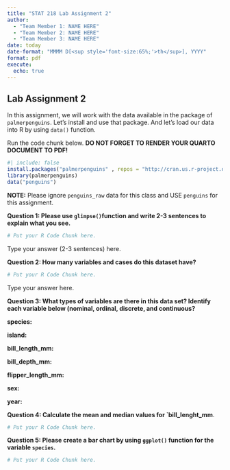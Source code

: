 ```yaml
---
title: "STAT 218 Lab Assignment 2"
author: 
  - "Team Member 1: NAME HERE"
  - "Team Member 2: NAME HERE"
  - "Team Member 3: NAME HERE"
date: today
date-format: "MMMM D[<sup style='font-size:65%;'>th</sup>], YYYY"
format: pdf
execute:
  echo: true
---
```



## Lab Assignment 2

In this assignment, we will work with the data available in the package of `palmerpenguins`. Let's install and use that package. And let's load our data into R by using `data()` function.

Run the code chunk below. __DO NOT FORGET TO RENDER YOUR QUARTO DOCUMENT TO PDF!__

```r
#| include: false
install.packages("palmerpenguins" , repos = "http://cran.us.r-project.org")
library(palmerpenguins)
data("penguins") 
```

__NOTE:__ Please ignore `penguins_raw` data for this class and USE `penguins` for this assignment.

__Question 1: Please use `glimpse()`function and write 2-3 sentences to explain what you see.__


```r

# Put your R Code Chunk here. 

```


Type your answer (2-3 sentences) here.


__Question 2: How many variables and cases do this dataset have?__

```r

# Put your R Code Chunk here. 

```


Type your answer here.


__Question 3: What types of variables are there in this data set? Identify each variable below (nominal, ordinal, discrete, and continuous?__

__species:__

__island:__

__bill_length_mm:__

__bill_depth_mm:__

__flipper_length_mm:__

__sex:__

__year:__


__Question 4: Calculate the mean and median values for `bill_lenght_mm__.

```r

# Put your R Code Chunk here. 

```

__Question 5: Please create a bar chart by using `ggplot()` function for the variable `species`.__

```r

# Put your R Code Chunk here.

```
